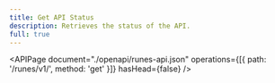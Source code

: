 ```yaml
---
title: Get API Status
description: Retrieves the status of the API.
full: true
---
```


<APIPage
  document="./openapi/runes-api.json"
  operations={[{ path: '/runes/v1/', method: 'get' }]}
  hasHead={false}
/>